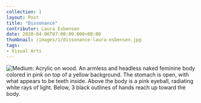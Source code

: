 ---
collection: 1
layout: Post
title: "Dissonance"
contributor: Laura Esbensen
date: 2020-04-06T07:00:00.000+00:00
thumbnail: /images/1/dissonance-laura-esbensen.jpg
tags: 
- Visual Arts
---
<div class="center">
    <img src="/images/1/dissonance-laura-esbensen.jpg" 
        alt="Medium: Acrylic on wood. An armless and headless naked feminine body colored in pink on top of a yellow background. The stomach is open, with what appears to be teeth inside. Above the body is a pink eyeball, radiating white rays of light. Below, 3 black outlines of hands reach up toward the body."
        class="w450" />
</div>